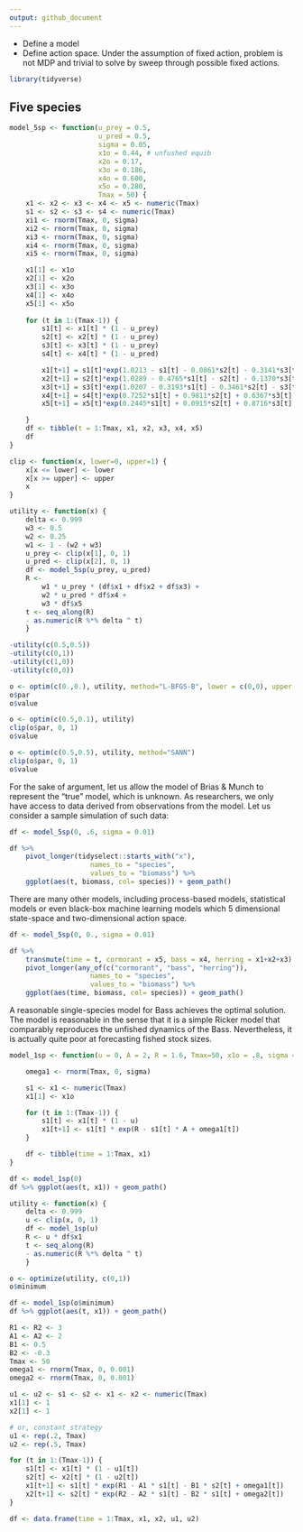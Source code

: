 ```yaml
---
output: github_document
---
```



- Define a model
- Define action space. Under the assumption of fixed action, problem is not MDP and trivial to solve by sweep through possible fixed actions.

```r
library(tidyverse)
```



## Five species

```r

model_5sp <- function(u_prey = 0.5,
                      u_pred = 0.5,
                      sigma = 0.05,
                      x1o = 0.44, # unfushed equib
                      x2o = 0.17,
                      x3o = 0.186,
                      x4o = 0.600,
                      x5o = 0.280,
                      Tmax = 50) {
    x1 <- x2 <- x3 <- x4 <- x5 <- numeric(Tmax)
    s1 <- s2 <- s3 <- s4 <- numeric(Tmax)
    xi1 <- rnorm(Tmax, 0, sigma)
    xi2 <- rnorm(Tmax, 0, sigma)
    xi3 <- rnorm(Tmax, 0, sigma)
    xi4 <- rnorm(Tmax, 0, sigma)
    xi5 <- rnorm(Tmax, 0, sigma)

    x1[1] <- x1o
    x2[1] <- x2o
    x3[1] <- x3o
    x4[1] <- x4o
    x5[1] <- x5o
   
    for (t in 1:(Tmax-1)) {
        s1[t] <- x1[t] * (1 - u_prey)
        s2[t] <- x2[t] * (1 - u_prey)
        s3[t] <- x3[t] * (1 - u_prey)
        s4[t] <- x4[t] * (1 - u_pred)

        x1[t+1] = s1[t]*exp(1.0213 - s1[t] - 0.0861*s2[t] - 0.3141*s3[t] - 0.7252*s4[t] - 0.2445*x5[t] + xi1[t])
        x2[t+1] = s2[t]*exp(1.0289 - 0.4765*s1[t] - s2[t] - 0.1370*s3[t] - 0.9811*s4[t] - 0.0915*x5[t] + xi2[t])
        x3[t+1] = s3[t]*exp(1.0207 - 0.3193*s1[t] - 0.3461*s2[t] - s3[t] - 0.6367*s4[t] - 0.8716*x5[t] + xi3[t])
        x4[t+1] = s4[t]*exp(0.7252*s1[t] + 0.9811*s2[t] + 0.6367*s3[t] - s4[t] + xi4[t])
        x5[t+1] = x5[t]*exp(0.2445*s1[t] + 0.0915*s2[t] + 0.8716*s3[t] - x5[t] +  xi5[t])

    }
    df <- tibble(t = 1:Tmax, x1, x2, x3, x4, x5)
    df
}

```

```r
clip <- function(x, lower=0, upper=1) {
    x[x <= lower] <- lower
    x[x >= upper] <- upper
    x
}

utility <- function(x) {
    delta <- 0.999
    w3 <- 0.5
    w2 <- 0.25
    w1 <- 1 - (w2 + w3)
    u_prey <- clip(x[1], 0, 1)
    u_pred <- clip(x[2], 0, 1)
    df <- model_5sp(u_prey, u_pred)
    R <- 
        w1 * u_prey * (df$x1 + df$x2 + df$x3) +
        w2 * u_pred * df$x4 +
        w3 * df$x5
    t <- seq_along(R)
    - as.numeric(R %*% delta ^ t)
    }

-utility(c(0.5,0.5))
-utility(c(0,1))
-utility(c(1,0))
-utility(c(0,0))

o <- optim(c(0.,0.), utility, method="L-BFGS-B", lower = c(0,0), upper = c(1,1))
o$par
o$value

o <- optim(c(0.5,0.1), utility)
clip(o$par, 0, 1)
o$value

o <- optim(c(0.5,0.5), utility, method="SANN")
clip(o$par, 0, 1)
o$value

```

For the sake of argument, let us allow the model of Brias & Munch to represent the "true" model, which is unknown.
As researchers, we only have access to data derived from observations from the model. 
Let us consider a sample simulation of such data:

```r
df <- model_5sp(0, .6, sigma = 0.01)

df %>%
    pivot_longer(tidyselect::starts_with("x"),
                    names_to = "species",
                    values_to = "biomass") %>%
    ggplot(aes(t, biomass, col= species)) + geom_path()
```

There are many other models, including process-based models, statistical models or even black-box machine learning models
which 5 dimensional state-space and two-dimensional action space. 



```r
df <- model_5sp(0, 0., sigma = 0.01)

df %>%
    transmute(time = t, cormorant = x5, bass = x4, herring = x1+x2+x3) %>%
    pivot_longer(any_of(c("cormorant", "bass", "herring")),
                    names_to = "species",
                    values_to = "biomass") %>%
    ggplot(aes(time, biomass, col= species)) + geom_path()
```

A reasonable single-species model for Bass achieves the optimal solution.
The model is reasonable in the sense that it is a simple Ricker model 
that comparably reproduces the unfished dynamics of the Bass.
Nevertheless, it is actually quite poor at forecasting fished stock sizes.

```r

model_1sp <- function(u = 0, A = 2, R = 1.6, Tmax=50, x1o = .8, sigma = 0.01) {

    omega1 <- rnorm(Tmax, 0, sigma)

    s1 <- x1 <- numeric(Tmax)
    x1[1] <- x1o

    for (t in 1:(Tmax-1)) {
        s1[t] <- x1[t] * (1 - u)
        x1[t+1] <- s1[t] * exp(R - s1[t] * A + omega1[t])
    }

    df <- tibble(time = 1:Tmax, x1)
}

df <- model_1sp(0)
df %>% ggplot(aes(t, x1)) + geom_path()

```


```r
utility <- function(x) {
    delta <- 0.999
    u <- clip(x, 0, 1)
    df <- model_1sp(u)
    R <- u * df$x1 
    t <- seq_along(R)
    - as.numeric(R %*% delta ^ t)
    }

o <- optimize(utility, c(0,1))
o$minimum
```

```r
df <- model_1sp(o$minimum)
df %>% ggplot(aes(t, x1)) + geom_path()
```



```r
R1 <- R2 <- 3
A1 <- A2 <- 2
B1 <- 0.5
B2 <- -0.3
Tmax <- 50
omega1 <- rnorm(Tmax, 0, 0.001)
omega2 <- rnorm(Tmax, 0, 0.001)

u1 <- u2 <- s1 <- s2 <- x1 <- x2 <- numeric(Tmax)
x1[1] <- 1
x2[1] <- 1

# or, constant strategy
u1 <- rep(.2, Tmax)
u2 <- rep(.5, Tmax)

for (t in 1:(Tmax-1)) {
    s1[t] <- x1[t] * (1 - u1[t])
    s2[t] <- x2[t] * (1 - u2[t])
    x1[t+1] <- s1[t] * exp(R1 - A1 * s1[t] - B1 * s2[t] + omega1[t])
    x2[t+1] <- s2[t] * exp(R2 - A2 * s1[t] - B2 * s1[t] + omega2[t])
}

df <- data.frame(time = 1:Tmax, x1, x2, u1, u2)
```



